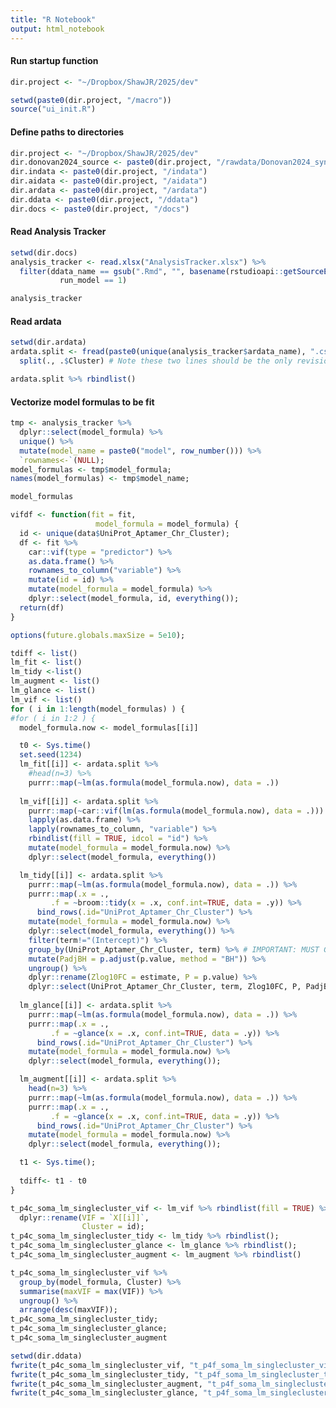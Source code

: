 ```yaml
---
title: "R Notebook"
output: html_notebook
---
```


#### Run startup function
```r
dir.project <- "~/Dropbox/ShawJR/2025/dev"

setwd(paste0(dir.project, "/macro"))
source("ui_init.R")
```

#### Define paths to directories
```r
dir.project <- "~/Dropbox/ShawJR/2025/dev"
dir.donovan2024_source <- paste0(dir.project, "/rawdata/Donovan2024_syn31481952.5")
dir.indata <- paste0(dir.project, "/indata")
dir.aidata <- paste0(dir.project, "/aidata")
dir.ardata <- paste0(dir.project, "/ardata")
dir.ddata <- paste0(dir.project, "/ddata")
dir.docs <- paste0(dir.project, "/docs")
```

#### Read Analysis Tracker
```r
setwd(dir.docs)
analysis_tracker <- read.xlsx("AnalysisTracker.xlsx") %>%
  filter(ddata_name == gsub(".Rmd", "", basename(rstudioapi::getSourceEditorContext()$path)) &
           run_model == 1) 

analysis_tracker
```

#### Read ardata
```r
setwd(dir.ardata)
ardata.split <- fread(paste0(unique(analysis_tracker$ardata_name), ".csv.gz")) %>%
  split(., .$Cluster) # Note these two lines should be the only revision to ardata before modeling.

ardata.split %>% rbindlist()
```

#### Vectorize model formulas to be fit
```r
tmp <- analysis_tracker %>%
  dplyr::select(model_formula) %>%
  unique() %>%
  mutate(model_name = paste0("model", row_number())) %>%
  `rownames<-`(NULL);
model_formulas <- tmp$model_formula;
names(model_formulas) <- tmp$model_name;

model_formulas
```

```r
vifdf <- function(fit = fit,
                   model_formula = model_formula) {
  id <- unique(data$UniProt_Aptamer_Chr_Cluster);
  df <- fit %>%
    car::vif(type = "predictor") %>%
    as.data.frame() %>%
    rownames_to_column("variable") %>%
    mutate(id = id) %>%
    mutate(model_formula = model_formula) %>%
    dplyr::select(model_formula, id, everything());
  return(df)
}
```

```r
options(future.globals.maxSize = 5e10);

tdiff <- list()
lm_fit <- list()
lm_tidy <-list()
lm_augment <- list()
lm_glance <- list()
lm_vif <- list()
for ( i in 1:length(model_formulas) ) {
#for ( i in 1:2 ) {
  model_formula.now <- model_formulas[[i]]

  t0 <- Sys.time()
  set.seed(1234)
  lm_fit[[i]] <- ardata.split %>%
    #head(n=3) %>%
    purrr::map(~lm(as.formula(model_formula.now), data = .))
  
  lm_vif[[i]] <- ardata.split %>%
    purrr::map(~car::vif(lm(as.formula(model_formula.now), data = .))) %>%
    lapply(as.data.frame) %>%
    lapply(rownames_to_column, "variable") %>%
    rbindlist(fill = TRUE, idcol = "id") %>%
    mutate(model_formula = model_formula.now) %>%
    dplyr::select(model_formula, everything())

  lm_tidy[[i]] <- ardata.split %>%
    purrr::map(~lm(as.formula(model_formula.now), data = .)) %>%
    purrr::map(.x = .,
         .f = ~broom::tidy(x = .x, conf.int=TRUE, data = .y)) %>%
      bind_rows(.id="UniProt_Aptamer_Chr_Cluster") %>%
    mutate(model_formula = model_formula.now) %>%
    dplyr::select(model_formula, everything()) %>%
    filter(term!="(Intercept)") %>%
    group_by(UniProt_Aptamer_Chr_Cluster, term) %>% # IMPORTANT: MUST GROUP BY BOTH TERM AND APTAMER.
    mutate(PadjBH = p.adjust(p.value, method = "BH")) %>%
    ungroup() %>%
    dplyr::rename(Zlog10FC = estimate, P = p.value) %>%
    dplyr::select(UniProt_Aptamer_Chr_Cluster, term, Zlog10FC, P, PadjBH, everything());
  
  lm_glance[[i]] <- ardata.split %>%
    purrr::map(~lm(as.formula(model_formula.now), data = .)) %>%
    purrr::map(.x = .,
         .f = ~glance(x = .x, conf.int=TRUE, data = .y)) %>%
      bind_rows(.id="UniProt_Aptamer_Chr_Cluster") %>%
    mutate(model_formula = model_formula.now) %>%
    dplyr::select(model_formula, everything());

  lm_augment[[i]] <- ardata.split %>%
    head(n=3) %>%
    purrr::map(~lm(as.formula(model_formula.now), data = .)) %>%
    purrr::map(.x = .,
         .f = ~glance(x = .x, conf.int=TRUE, data = .y)) %>%
      bind_rows(.id="UniProt_Aptamer_Chr_Cluster") %>%
    mutate(model_formula = model_formula.now) %>%
    dplyr::select(model_formula, everything());

  t1 <- Sys.time();
  
  tdiff<- t1 - t0
}
```

```r
t_p4c_soma_lm_singlecluster_vif <- lm_vif %>% rbindlist(fill = TRUE) %>%
  dplyr::rename(VIF = `X[[i]]`,
                Cluster = id);
t_p4c_soma_lm_singlecluster_tidy <- lm_tidy %>% rbindlist();
t_p4c_soma_lm_singlecluster_glance <- lm_glance %>% rbindlist();
t_p4c_soma_lm_singlecluster_augment <- lm_augment %>% rbindlist()

t_p4c_soma_lm_singlecluster_vif %>%
  group_by(model_formula, Cluster) %>%
  summarise(maxVIF = max(VIF)) %>%
  ungroup() %>%
  arrange(desc(maxVIF));
t_p4c_soma_lm_singlecluster_tidy;
t_p4c_soma_lm_singlecluster_glance;
t_p4c_soma_lm_singlecluster_augment
```

```r
setwd(dir.ddata)
fwrite(t_p4c_soma_lm_singlecluster_vif, "t_p4f_soma_lm_singlecluster_vif.csv.gz")
fwrite(t_p4c_soma_lm_singlecluster_tidy, "t_p4f_soma_lm_singlecluster_tidy.csv.gz")
fwrite(t_p4c_soma_lm_singlecluster_augment, "t_p4f_soma_lm_singlecluster_augment.csv.gz")
fwrite(t_p4c_soma_lm_singlecluster_glance, "t_p4f_soma_lm_singlecluster_glance.csv.gz")
```